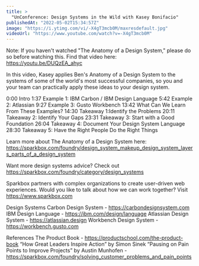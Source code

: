```yaml
---
title: >
  "UnConference: Design Systems in the Wild with Kasey Bonifacio"
publishedAt: "2022-05-02T15:34:57Z"
image: "https://i.ytimg.com/vi/-X4gT3mcb0M/maxresdefault.jpg"
videoUrl: "https://www.youtube.com/watch?v=-X4gT3mcb0M"
---
```


Note: If you haven't watched "The Anatomy of a Design System," please do so before watching this. Find that video here: https://youtu.be/DUQzEA_ahyc

In this video, Kasey applies Ben's Anatomy of a Design System to the systems of some of the world's most successful companies, so you and your team can practically apply these ideas to your design system.

0:00 Intro
1:37 Example 1: IBM Carbon / IBM Design Language
5:42 Example 2: Atlassian
9:27 Example 3: Gusto Workbench
13:42 What Can We Learn From These Examples?
14:30 Takeaway 1:Identify the Problems
20:11 Takeaway 2: Identify Your Gaps
23:31 Takeaway 3: Start with a Good Foundation
26:04 Takeaway 4: Document Your Design System Language
28:30 Takeaway 5: Have the Right People Do the Right Things

Learn more about The Anatomy of a Design System here: https://sparkbox.com/foundry/design_system_makeup_design_system_layers_parts_of_a_design_system

Want more design systems advice? Check out https://sparkbox.com/foundry/category/design_systems

Sparkbox partners with complex organizations to create user-driven web experiences. Would you like to talk about how we can work together? Visit https://www.sparkbox.com

Design Systems
Carbon Design System - https://carbondesignsystem.com
IBM Design Language - https://ibm.com/design/language
Atlassian Design System - https://atlassian.design
Workbench Design System - https://workbench.gusto.com

References
The Product Book - https://productschool.com/the-product-book
“How Great Leaders Inspire Action” by Simon Sinek
“Pausing on Pain Points to Improve Projects” by Austin Munhofen - https://sparkbox.com/foundry/solving_customer_problems_and_pain_points
